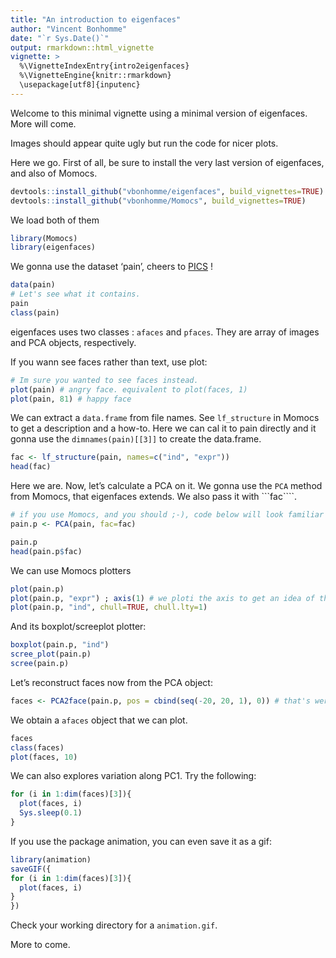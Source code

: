 ```yaml
---
title: "An introduction to eigenfaces"
author: "Vincent Bonhomme"
date: "`r Sys.Date()`"
output: rmarkdown::html_vignette
vignette: >
  %\VignetteIndexEntry{intro2eigenfaces}
  %\VignetteEngine{knitr::rmarkdown}
  \usepackage[utf8]{inputenc}
---
```

Welcome to this minimal vignette using a minimal version of eigenfaces. More will come.

Images should appear quite ugly but run the code for nicer plots.

Here we go. First of all, be sure to install the very last version of eigenfaces, and also of Momocs.
```r
devtools::install_github("vbonhomme/eigenfaces", build_vignettes=TRUE)
devtools::install_github("vbonhomme/Momocs", build_vignettes=TRUE)
```

We load both of them
```r
library(Momocs)
library(eigenfaces)
````

We gonna use the dataset 'pain', cheers to [PICS](http://pics.psych.stir.ac.uk/) !
```r
data(pain)
# Let's see what it contains.
pain
class(pain)
```

eigenfaces uses two classes : ```afaces``` and ```pfaces```. They are array of images and PCA objects, respectively.

If you wann see faces rather than text, use plot:
```r
# Im sure you wanted to see faces instead.
plot(pain) # angry face. equivalent to plot(faces, 1)
plot(pain, 81) # happy face
```

We can extract a ```data.frame``` from file names. See ```lf_structure``` in Momocs to get a description and a how-to. Here we can cal it to pain directly and it gonna use the ```dimnames(pain)[[3]]``` to create the data.frame.
```r
fac <- lf_structure(pain, names=c("ind", "expr"))
head(fac)
````

Here we are. Now, let's calculate a PCA on it. We gonna use the ```PCA``` method from Momocs, that eigenfaces extends. We also pass it with ```fac````.

```r
# if you use Momocs, and you should ;-), code below will look familiar
pain.p <- PCA(pain, fac=fac)

pain.p
head(pain.p$fac)
```

We can use Momocs plotters
```r
plot(pain.p)
plot(pain.p, "expr") ; axis(1) # we ploti the axis to get an idea of the range (see below)
plot(pain.p, "ind", chull=TRUE, chull.lty=1)
```

And its boxplot/screeplot plotter:
```r
boxplot(pain.p, "ind")
scree_plot(pain.p)
scree(pain.p)
````

Let's reconstruct faces now from the PCA object:
```r
faces <- PCA2face(pain.p, pos = cbind(seq(-20, 20, 1), 0)) # that's were axis(1) helps
```

We obtain a ```afaces``` object that we can plot.
```r
faces
class(faces)
plot(faces, 10)
```

We can also explores variation along PC1. Try the following:
```r
for (i in 1:dim(faces)[3]){
  plot(faces, i)
  Sys.sleep(0.1)
}
```

If you use the package animation, you can even save it as a gif:

```r
library(animation)
saveGIF({
for (i in 1:dim(faces)[3]){
  plot(faces, i)
}
})
```

Check your working directory for a ```animation.gif```.

More to come.

